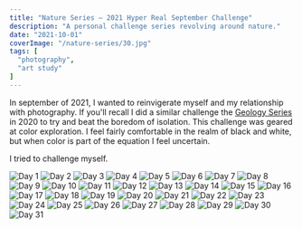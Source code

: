 ```yaml
---
title: "Nature Series — 2021 Hyper Real September Challenge"
description: "A personal challenge series revolving around nature."
date: "2021-10-01"
coverImage: "/nature-series/30.jpg"
tags: [
  "photography",
  "art study"
]
---
```


In september of 2021, I wanted to reinvigerate myself and my relationship with photography. If you'll recall
I did a similar challenge the [Geology Series](/blog/geology-series) in 2020 to try and beat the boredom of
isolation. This challenge was geared at color exploration. I feel fairly comfortable in the realm of black
and white, but when color is part of the equation I feel uncertain.

I tried to challenge myself.

<div data-gallery data-align="wide">
  <img alt="Day 1" src="/nature-series/1.jpg" />
  <img alt="Day 2" src="/nature-series/2.jpg" />
  <img alt="Day 3" src="/nature-series/3.jpg" />
  <img alt="Day 4" src="/nature-series/4.jpg" />
  <img alt="Day 5" src="/nature-series/5.jpg" />
  <img alt="Day 6" src="/nature-series/6.jpg" />
  <img alt="Day 7" src="/nature-series/7.jpg" />
  <img alt="Day 8" src="/nature-series/8.jpg" />
  <img alt="Day 9" src="/nature-series/9.jpg" />
  <img alt="Day 10" src="/nature-series/10.jpg" />
  <img alt="Day 11" src="/nature-series/11.jpg" />
  <img alt="Day 12" src="/nature-series/12.jpg" />
  <img alt="Day 13" src="/nature-series/13.jpg" />
  <img alt="Day 14" src="/nature-series/14.jpg" />
  <img alt="Day 15" src="/nature-series/15.jpg" />
  <img alt="Day 16" src="/nature-series/16.jpg" />
  <img alt="Day 17" src="/nature-series/17.jpg" />
  <img alt="Day 18" src="/nature-series/18.jpg" />
  <img alt="Day 19" src="/nature-series/19.jpg" />
  <img alt="Day 20" src="/nature-series/20.jpg" />
  <img alt="Day 21" src="/nature-series/21.jpg" />
  <img alt="Day 22" src="/nature-series/22.jpg" />
  <img alt="Day 23" src="/nature-series/23.jpg" />
  <img alt="Day 24" src="/nature-series/24.jpg" />
  <img alt="Day 25" src="/nature-series/25.jpg" />
  <img alt="Day 26" src="/nature-series/26.jpg" />
  <img alt="Day 27" src="/nature-series/27.jpg" />
  <img alt="Day 28" src="/nature-series/28.jpg" />
  <img alt="Day 29" src="/nature-series/29.jpg" />
  <img alt="Day 30" src="/nature-series/30.jpg" />
  <img alt="Day 31" src="/nature-series/31.jpg" />
</div>

